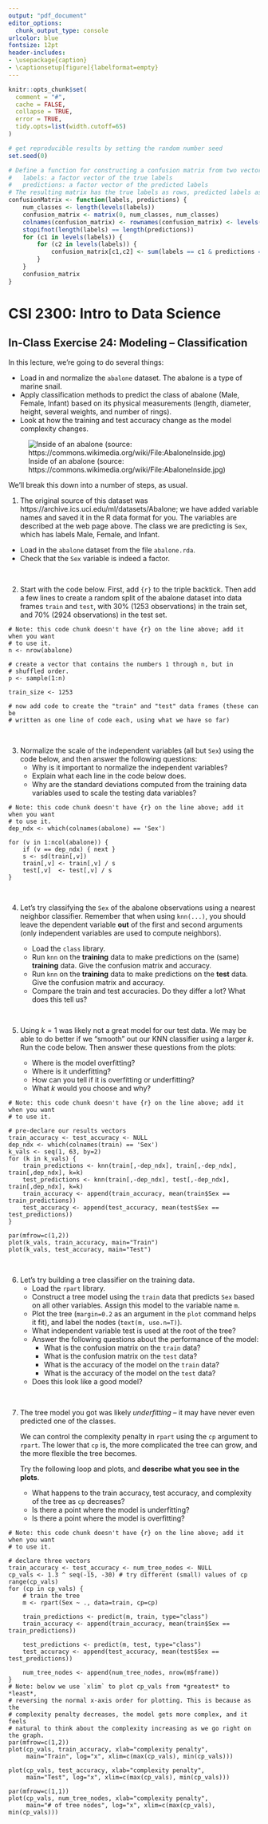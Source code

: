 ```yaml
---
output: "pdf_document"
editor_options:
  chunk_output_type: console
urlcolor: blue
fontsize: 12pt
header-includes:
- \usepackage{caption}
- \captionsetup[figure]{labelformat=empty}
---
```


```r
knitr::opts_chunk$set(
  comment = "#",
  cache = FALSE,
  collapse = TRUE,
  error = TRUE,
  tidy.opts=list(width.cutoff=65)
)
```

```r
# get reproducible results by setting the random number seed
set.seed(0)

# Define a function for constructing a confusion matrix from two vectors:
#   labels: a factor vector of the true labels
#   predictions: a factor vector of the predicted labels
# The resulting matrix has the true labels as rows, predicted labels as columns.
confusionMatrix <- function(labels, predictions) {
    num_classes <- length(levels(labels))
    confusion_matrix <- matrix(0, num_classes, num_classes) 
    colnames(confusion_matrix) <- rownames(confusion_matrix) <- levels(labels)
    stopifnot(length(labels) == length(predictions))
    for (c1 in levels(labels)) {
        for (c2 in levels(labels)) {
            confusion_matrix[c1,c2] <- sum(labels == c1 & predictions == c2)
        }
    }
    confusion_matrix
}
```

# CSI 2300: Intro to Data Science

## In-Class Exercise 24: Modeling -- Classification

In this lecture, we're going to do several things:

- Load in and normalize the `abalone` dataset. The abalone is a type of marine snail.
- Apply classification methods to predict the class of abalone (Male, Female,
  Infant) based on its physical measurements (length, diameter, height, several
  weights, and number of rings).
- Look at how the training and test accuracy change as the model complexity
  changes.

![Inside of an abalone (source: https://commons.wikimedia.org/wiki/File:AbaloneInside.jpg)](fig/AbaloneInside.jpg)


We'll break this down into a number of steps, as usual.

1.  The original source of this dataset was
    https://archive.ics.uci.edu/ml/datasets/Abalone; we have added variable
    names and saved it in the R data format for you.  The variables are
    described at the web page above. The class we are predicting is `Sex`, which
    has labels Male, Female, and Infant.

   - Load in the `abalone` dataset from the file `abalone.rda`. 
   - Check that the `Sex` variable is indeed a factor.


\ 

2. Start with the code below. First, add `{r}` to the triple backtick. 
   Then add a few lines to create a random split of the abalone dataset
   into data frames `train` and `test`, with 30% (1253 observations) in the
   train set, and 70% (2924 observations) in the test set.

```
# Note: this code chunk doesn't have {r} on the line above; add it when you want
# to use it.
n <- nrow(abalone)

# create a vector that contains the numbers 1 through n, but in
# shuffled order.
p <- sample(1:n) 

train_size <- 1253

# now add code to create the "train" and "test" data frames (these can be
# written as one line of code each, using what we have so far)
```


\ 

3. Normalize the scale of the independent variables (all but `Sex`) using the
   code below, and then answer the following questions:  
    - Why is it important to normalize the independent variables?
    - Explain what each line in the code below does.
    - Why are the standard deviations computed from the training data variables
      used to scale the testing data variables?

```
# Note: this code chunk doesn't have {r} on the line above; add it when you want
# to use it.
dep_ndx <- which(colnames(abalone) == 'Sex')

for (v in 1:ncol(abalone)) {
    if (v == dep_ndx) { next }
    s <- sd(train[,v])
    train[,v] <- train[,v] / s
    test[,v]  <- test[,v] / s
}
```

\ 

4. Let's try classifying the `Sex` of the abalone observations using a nearest
   neighbor classifier. Remember that when using `knn(...)`, you should leave
   the dependent variable **out** of the first and second arguments (only
   independent variables are used to compute neighbors).

    - Load the `class` library.
    - Run `knn` on the **training** data to make predictions on the (same)
      **training** data. Give the confusion matrix and accuracy.
    - Run `knn` on the **training** data to make predictions on the
      **test** data. Give the confusion matrix and accuracy.
    - Compare the train and test accuracies. Do they differ a lot? What does
      this tell us?



\ 

5. Using $k = 1$ was likely not a great model for our test data. We may be able
   to do better if we "smooth" out our KNN classifier using a larger $k$. Run
   the code below. Then answer these questions from the plots:

   - Where is the model overfitting?
   - Where is it underfitting?
   - How can you tell if it is overfitting or underfitting?
   - What $k$ would you choose and why?

```
# Note: this code chunk doesn't have {r} on the line above; add it when you want
# to use it.

# pre-declare our results vectors
train_accuracy <- test_accuracy <- NULL
dep_ndx <- which(colnames(train) == 'Sex')
k_vals <- seq(1, 63, by=2)
for (k in k_vals) {
    train_predictions <- knn(train[,-dep_ndx], train[,-dep_ndx], train[,dep_ndx], k=k)
    test_predictions <- knn(train[,-dep_ndx], test[,-dep_ndx], train[,dep_ndx], k=k)
    train_accuracy <- append(train_accuracy, mean(train$Sex == train_predictions))
    test_accuracy <- append(test_accuracy, mean(test$Sex == test_predictions))
}

par(mfrow=c(1,2))
plot(k_vals, train_accuracy, main="Train")
plot(k_vals, test_accuracy, main="Test")
```


\ 

6. Let's try building a tree classifier on the training data. 
   - Load the `rpart` library.
   - Construct a tree model using the `train` data that predicts `Sex` based on
     all other variables. Assign this model to the variable name `m`.
   - Plot the tree (`margin=0.2` as an argument in the `plot` command helps it
     fit), and label the nodes (`text(m, use.n=T)`).
   - What independent variable test is used at the root of the tree?
   - Answer the following questions about the performance of the model:
       - What is the confusion matrix on the `train` data?
       - What is the confusion matrix on the `test` data?
       - What is the accuracy of the model on the `train` data?
       - What is the accuracy of the model on the `test` data?
   - Does this look like a good model?


\ 

7. The tree model you got was likely *underfitting* -- it may have never even
   predicted one of the classes.

   We can control the complexity penalty in `rpart` using the `cp` argument to
   `rpart`.  The lower that `cp` is, the more complicated the tree can grow, and
   the more flexible the tree becomes.

   Try the following loop and plots, and **describe what you see in the plots**.
   - What happens to the train accuracy, test accuracy, and complexity of the
     tree as `cp` decreases?
   - Is there a point where the model is underfitting?
   - Is there a point where the model is overfitting?

```
# Note: this code chunk doesn't have {r} on the line above; add it when you want
# to use it.

# declare three vectors
train_accuracy <- test_accuracy <- num_tree_nodes <- NULL
cp_vals <- 1.3 ^ seq(-15, -30) # try different (small) values of cp
range(cp_vals)
for (cp in cp_vals) {
    # train the tree
    m <- rpart(Sex ~ ., data=train, cp=cp)

    train_predictions <- predict(m, train, type="class")
    train_accuracy <- append(train_accuracy, mean(train$Sex == train_predictions))

    test_predictions <- predict(m, test, type="class")
    test_accuracy <- append(test_accuracy, mean(test$Sex == test_predictions))

    num_tree_nodes <- append(num_tree_nodes, nrow(m$frame))
}
# Note: below we use `xlim` to plot cp_vals from *greatest* to *least*,
# reversing the normal x-axis order for plotting. This is because as the
# complexity penalty decreases, the model gets more complex, and it feels
# natural to think about the complexity increasing as we go right on the graph.
par(mfrow=c(1,2))
plot(cp_vals, train_accuracy, xlab="complexity penalty",
     main="Train", log="x", xlim=c(max(cp_vals), min(cp_vals)))

plot(cp_vals, test_accuracy, xlab="complexity penalty",
     main="Test", log="x", xlim=c(max(cp_vals), min(cp_vals)))

par(mfrow=c(1,1))
plot(cp_vals, num_tree_nodes, xlab="complexity penalty",
     main="# of tree nodes", log="x", xlim=c(max(cp_vals), min(cp_vals)))
```


